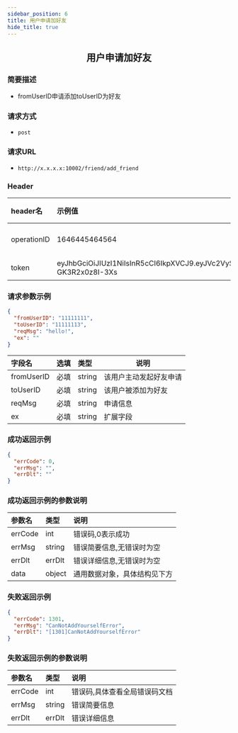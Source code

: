 ```yaml
---
sidebar_position: 6
title: 用户申请加好友
hide_title: true
---
```


<center>

## 用户申请加好友

</center>

### 简要描述
- fromUserID申请添加toUserID为好友
### 请求方式
- `post` 
### 请求URL
- `http://x.x.x.x:10002/friend/add_friend` 


### Header
|header名|示例值|选填|类型|说明|
|:----    |:-------    |:--- |---|------      |
|operationID|1646445464564|必填|string|operationID用于全局链路追踪|
|token|eyJhbGciOiJIUzI1NiIsInR5cCI6IkpXVCJ9.eyJVc2VySUQiOiJvcGVuSU02NTQzMjEiLCJQbGF0Zm9ybUlEIjowLCJleHAiOjE2OTY0OTE4NTAsIm5iZiI6MTY4ODcxNTU1MCwiaWF0IjoxNjg4NzE1ODUwfQ.Mfhg3OiRtJY48rZbKWecNeydnHWW-GK3R2x0z8I-3Xs|必填|string|管理员token|


### 请求参数示例


```json
{
  "fromUserID": "11111111",
  "toUserID": "11111113",
  "reqMsg": "hello!",
  "ex": ""
}
```
|字段名|选填|类型|说明|
|:----    |:-------    |:--- |---|
|fromUserID|必填|string|该用户主动发起好友申请|
|toUserID|必填|string|该用户被添加为好友|
|reqMsg|必填|string|申请信息|
|ex|必填|string|扩展字段|
### 成功返回示例


```json
{
  "errCode": 0,
  "errMsg": "",
  "errDlt": ""
}
```
### 成功返回示例的参数说明


|参数名|类型|说明|
|:----    |:-------    |:--- |
|errCode|int|错误码,0表示成功|
|errMsg|string|错误简要信息,无错误时为空|
|errDlt|errDlt|错误详细信息,无错误时为空|
|data|object|通用数据对象，具体结构见下方|
### 失败返回示例


```json
{
  "errCode": 1301,
  "errMsg": "CanNotAddYourselfError",
  "errDlt": "[1301]CanNotAddYourselfError"
}
```
### 失败返回示例的参数说明


|参数名|类型|说明|
|:----    |:-------    |:--- |
|errCode|int|错误码,具体查看全局错误码文档|
|errMsg|string|错误简要信息|
|errDlt|errDlt|错误详细信息|
